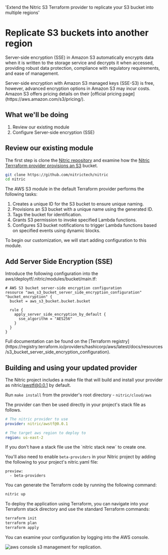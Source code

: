   'Extend the Nitric S3 Terraform provider to replicate your S3 bucket into multiple regions'

# Replicate S3 buckets into another region

Server-side encryption (SSE) in Amazon S3 automatically encrypts data when it is written to the storage service and decrypts it when accessed, providing robust data protection, compliance with regulatory requirements, and ease of management.

<Note>
  Server-side encryption with Amazon S3 managed keys (SSE-S3) is free, however,
  advanced encryption options in Amazon S3 may incur costs. Amazon S3 offers
  pricing details on their [official pricing
  page](https://aws.amazon.com/s3/pricing/).
</Note>

## What we'll be doing

1. Review our existing module
2. Configure Server-side encryption (SSE)

## Review our existing module

The first step is clone the [Nitric repository](https://github.com/nitrictech/nitric) and examine how the [Nitric Terrraform provider provisions an S3](https://github.com/nitrictech/nitric/tree/main/cloud/aws/deploytf/.nitric/modules/bucket) bucket.

```bash
git clone https://github.com/nitrictech/nitric
cd nitric
```

The AWS S3 module in the default Terraform provider performs the following tasks:

1. Creates a unique ID for the S3 bucket to ensure unique naming.
2. Provisions an S3 bucket with a unique name using the generated ID.
3. Tags the bucket for identification.
4. Grants S3 permission to invoke specified Lambda functions.
5. Configures S3 bucket notifications to trigger Lambda functions based on specified events using dynamic blocks.

To begin our customization, we will start adding configuration to this module.

## Add Server Side Encryption (SSE)

Introduce the following configuration into the aws/deploytf/.nitric/modules/bucket/main.tf:

```hcl
# AWS S3 bucket server-side encryption configuration
resource "aws_s3_bucket_server_side_encryption_configuration" "bucket_encryption" {
  bucket = aws_s3_bucket.bucket.bucket

  rule {
    apply_server_side_encryption_by_default {
      sse_algorithm = "AES256"
    }
  }
}
```

<Note>
  Full documentation can be found on the [Terraform
  registry](https://registry.terraform.io/providers/hashicorp/aws/latest/docs/resources/s3_bucket_server_side_encryption_configuration).
</Note>

## Building and using your updated provider

The Nitric project includes a make file that will build and install your provider as nitric/awstf@0.0.1 by default.

Run `make install` from the provider's root directory - `nitric/cloud/aws`

The provider can then be used directly in your project's stack file as follows.

```yaml
# The nitric provider to use
provider: nitric/awstf@0.0.1

# The target aws region to deploy to
region: us-east-2
```

<Note>
  If you don't have a stack file use the `nitric stack new` to create one.
</Note>

You'll also need to enable `beta-providers` in your Nitric project by adding the following to your project's nitric.yaml file:

```
preview:
  - beta-providers
```

You can generate the Terraform code by running the following command:

```bash
nitric up
```

To deploy the application using Terraform, you can navigate into your Terraform stack directory and use the standard Terraform commands:

```bash
terraform init
terraform plan
terraform apply
```

You can examine your configuration by logging into the AWS console.

<img
  src="/docs/images/guides/s3-encryption/encrypt.png"
  className="rounded"
  alt="aws console s3 management for replication."
/>

